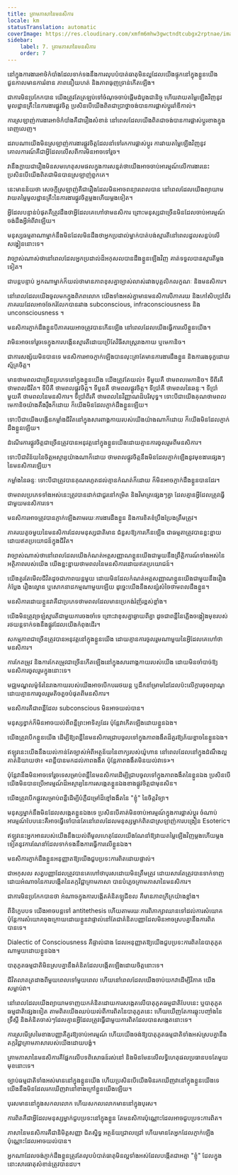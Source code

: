 ```yaml
---
title: គ្រាមភាសានៃមនសិការ
locale: km
statusTranslation: automatic
coverImage: https://res.cloudinary.com/xmfm6mhw3gwctndtcubgx2rptnae/image/upload/v1741354419/small_cover_la_gran_rebelion_28716e29d2.webp
sidebar:
    label: 7. គ្រាមភាសានៃមនសិការ
    order: 7
---
```

នៅក្នុងការងារអាថ៌កំបាំងដែលទាក់ទងនឹងការលុបបំបាត់ធាតុមិនល្អដែលយើងផ្ទុកនៅក្នុងខ្លួនយើង ជួនកាលមានការរំខាន ភាពនឿយហត់ និងភាពធុញទ្រាន់កើតឡើង។

ជា​ការ​មិន​ប្រកែក​បាន យើង​ត្រូវ​តែ​ត្រឡប់​ទៅ​ចំណុច​ចាប់​ផ្តើម​ដំបូង​ជានិច្ច ហើយ​វាយ​តម្លៃ​ឡើង​វិញ​នូវ​មូលដ្ឋានគ្រឹះ​នៃ​ការងារ​ផ្លូវចិត្ត ប្រសិន​បើ​យើង​ពិត​ជា​ប្រាថ្នា​ចង់​បាន​ការ​ផ្លាស់​ប្តូរ​រ៉ាឌីកាល់។

ការស្រឡាញ់ការងារអាថ៌កំបាំងគឺជារឿងសំខាន់ នៅពេលដែលយើងពិតជាចង់បានការផ្លាស់ប្តូរខាងក្នុងពេញលេញ។

ដរាបណាយើងមិនស្រឡាញ់ការងារផ្លូវចិត្តដែលនាំទៅរកការផ្លាស់ប្តូរ ការវាយតម្លៃឡើងវិញនូវគោលការណ៍គឺជាអ្វីដែលលើសពីការមិនអាចទៅរួច។

វានឹងក្លាយជារឿងមិនសមហេតុសមផលក្នុងការសន្មត់ថាយើងអាចចាប់អារម្មណ៍លើការងារនេះ ប្រសិនបើយើងពិតជាមិនបានស្រឡាញ់ពួកគេ។

នេះមានន័យថា សេចក្ដីស្រឡាញ់គឺជារឿងដែលមិនអាចពន្យារពេលបាន នៅពេលដែលយើងព្យាយាមវាយតម្លៃមូលដ្ឋានគ្រឹះនៃការងារផ្លូវចិត្តម្តងហើយម្តងទៀត។

អ្វី​ដែល​បន្ទាន់​បំផុត​គឺ​ត្រូវ​ដឹង​ថា​អ្វី​ដែល​គេ​ហៅ​ថា​មនសិការ ព្រោះ​មនុស្ស​ជា​ច្រើន​មិន​ដែល​ចាប់​អារម្មណ៍​ចង់​ដឹង​អ្វី​អំពី​វា​ឡើយ។

មនុស្សធម្មតាណាម្នាក់នឹងមិនដែលមិនដឹងថាអ្នកប្រដាល់ម្នាក់បាត់បង់ស្មារតីនៅពេលដួលសន្លប់លើសង្វៀននោះទេ។

វាច្បាស់ណាស់ថានៅពេលដែលអ្នកប្រដាល់ដ៏អកុសលបានដឹងខ្លួនឡើងវិញ គាត់ទទួលបានស្មារតីម្តងទៀត។

ជាបន្តបន្ទាប់ អ្នកណាម្នាក់ក៏យល់ថាមានភាពខុសគ្នាច្បាស់លាស់រវាងបុគ្គលិកលក្ខណៈ និងមនសិការ។

នៅពេលដែលយើងចូលមកក្នុងពិភពលោក យើងទាំងអស់គ្នាមានមនសិការបីភាគរយ និងកៅសិបប្រាំពីរភាគរយដែលអាចចែករំលែកបានរវាង subconscious, infraconsciousness និង unconsciousness ។

មនសិការភ្ញាក់ដឹងខ្លួនបីភាគរយអាចត្រូវបានកើនឡើង នៅពេលដែលយើងធ្វើការលើខ្លួនយើង។

វាមិនអាចទៅរួចទេក្នុងការបង្កើនស្មារតីដោយប្រើតែវិធីសាស្ត្ររាងកាយ ឬមេកានិច។

ជា​ការ​សង្ស័យ​មិន​បាន​ទេ មនសិការ​អាច​ភ្ញាក់​ឡើង​បាន​លុះត្រា​តែ​មាន​ការងារ​ដឹង​ខ្លួន និង​ការ​រងទុក្ខ​ដោយ​ស្ម័គ្រ​ចិត្ត។

មានថាមពលជាច្រើនប្រភេទនៅក្នុងខ្លួនយើង យើងត្រូវតែយល់៖ ទីមួយគឺ ថាមពលមេកានិច។ ទីពីរគឺ ថាមពលជីវិត។ ទីបីគឺ ថាមពលផ្លូវចិត្ត។ ទីបួនគឺ ថាមពលផ្លូវចិត្ត។ ទីប្រាំគឺ ថាមពលនៃឆន្ទៈ។ ទីប្រាំមួយគឺ ថាមពលនៃមនសិការ។ ទីប្រាំពីរគឺ ថាមពលនៃវិញ្ញាណដ៏បរិសុទ្ធ។ ទោះបីជាយើងគុណថាមពលមេកានិចយ៉ាងតឹងរ៉ឹងក៏ដោយ ក៏យើងមិនដែលភ្ញាក់ដឹងខ្លួនឡើយ។

ទោះបីជាយើងបង្កើនកម្លាំងជីវិតនៅក្នុងសារពាង្គកាយរបស់យើងយ៉ាងណាក៏ដោយ ក៏យើងមិនដែលភ្ញាក់ដឹងខ្លួនឡើយ។

ដំណើរការផ្លូវចិត្តជាច្រើនត្រូវបានអនុវត្តនៅក្នុងខ្លួនយើងដោយគ្មានការចូលរួមពីមនសិការ។

ទោះបីជាវិន័យនៃចិត្តអស្ចារ្យយ៉ាងណាក៏ដោយ ថាមពលផ្លូវចិត្តនឹងមិនដែលភ្ញាក់ឡើងនូវមុខងារផ្សេងៗនៃមនសិការឡើយ។

កម្លាំងនៃឆន្ទៈ ទោះបីជាត្រូវបានគុណរហូតដល់គ្មានកំណត់ក៏ដោយ ក៏មិនអាចភ្ញាក់ដឹងខ្លួនបានដែរ។

ថាមពលប្រភេទទាំងអស់នេះត្រូវបានដាក់ជាជួរនៅកម្រិត និងវិមាត្រផ្សេងៗគ្នា ដែលគ្មានអ្វីដែលត្រូវធ្វើជាមួយមនសិការទេ។

មនសិការអាចត្រូវបានភ្ញាក់ឡើងតាមរយៈការងារដឹងខ្លួន និងការខិតខំប្រឹងប្រែងត្រឹមត្រូវ។

ភាគរយតូចមួយនៃមនសិការដែលមនុស្សជាតិមាន ជំនួសឱ្យការកើនឡើង ជាធម្មតាត្រូវបានខ្ជះខ្ជាយដោយឥតប្រយោជន៍ក្នុងជីវិត។

វាច្បាស់ណាស់ថានៅពេលដែលយើងកំណត់អត្តសញ្ញាណខ្លួនយើងជាមួយនឹងព្រឹត្តិការណ៍ទាំងអស់នៃអត្ថិភាពរបស់យើង យើងខ្ជះខ្ជាយថាមពលនៃមនសិការដោយឥតប្រយោជន៍។

យើងគួរតែមើលជីវិតដូចជាភាពយន្តមួយ ដោយមិនដែលកំណត់អត្តសញ្ញាណខ្លួនយើងជាមួយនឹងរឿងកំប្លែង រឿងល្ខោន ឬសោកនាដកម្មណាមួយឡើយ ដូច្នេះយើងនឹងសន្សំសំចៃថាមពលដឹងខ្លួន។

មនសិការដោយខ្លួនវាគឺជាប្រភេទថាមពលដែលមានប្រេកង់រំញ័រខ្ពស់ខ្លាំង។

យើងមិនត្រូវច្រឡំស្មារតីជាមួយការចងចាំទេ ព្រោះវាខុសគ្នាឆ្ងាយពីគ្នា ដូចជាពន្លឺនៃភ្លើងចង្កៀងមុខរបស់រថយន្តទាក់ទងនឹងផ្លូវដែលយើងកំពុងដើរ។

សកម្មភាពជាច្រើនត្រូវបានអនុវត្តនៅក្នុងខ្លួនយើង ដោយគ្មានការចូលរួមណាមួយនៃអ្វីដែលគេហៅថាមនសិការ។

ការកែតម្រូវ និងការកែតម្រូវជាច្រើនកើតឡើងនៅក្នុងសារពាង្គកាយរបស់យើង ដោយមិនចាំបាច់ឱ្យមនសិការចូលរួមក្នុងនោះទេ។

មជ្ឈមណ្ឌលម៉ូទ័រនៃរាងកាយរបស់យើងអាចបើកបររថយន្ត ឬដឹកនាំម្រាមដៃដែលប៉ះលើក្តារចុចព្យាណូ ដោយគ្មានការចូលរួមតិចតួចបំផុតពីមនសិការ។

មនសិការគឺជាពន្លឺដែល subconscious មិនអាចយល់បាន។

មនុស្សខ្វាក់ក៏មិនអាចយល់ពីពន្លឺព្រះអាទិត្យដែរ ប៉ុន្តែវាកើតឡើងដោយខ្លួនឯង។

យើងត្រូវបើកខ្លួនយើង ដើម្បីឱ្យពន្លឺនៃមនសិការជ្រាបចូលទៅក្នុងភាពងងឹតដ៏គួរឱ្យភ័យខ្លាចនៃខ្លួនឯង។

ឥឡូវនេះយើងនឹងយល់កាន់តែច្បាស់អំពីអត្ថន័យនៃពាក្យរបស់យ៉ូហាន នៅពេលដែលនៅក្នុងដំណឹងល្អគាត់និយាយថា៖ «ពន្លឺបានមកដល់ភាពងងឹត ប៉ុន្តែភាពងងឹតមិនយល់វាទេ»។

ប៉ុន្តែវានឹងមិនអាចទៅរួចទេសម្រាប់ពន្លឺនៃមនសិការដើម្បីជ្រាបចូលទៅក្នុងភាពងងឹតនៃខ្លួនឯង ប្រសិនបើយើងមិនបានប្រើអារម្មណ៍ដ៏អស្ចារ្យនៃការសង្កេតខ្លួនឯងខាងផ្លូវចិត្តជាមុនសិន។

យើងត្រូវបើកផ្លូវសម្រាប់ពន្លឺដើម្បីបំភ្លឺជម្រៅដ៏ខ្មៅងងឹតនៃ "ខ្ញុំ" នៃចិត្តវិទ្យា។

មនុស្សម្នាក់នឹងមិនដែលសង្កេតខ្លួនឯងទេ ប្រសិនបើគាត់មិនចាប់អារម្មណ៍ក្នុងការផ្លាស់ប្តូរ ចំណាប់អារម្មណ៍បែបនេះគឺអាចធ្វើទៅបានតែនៅពេលដែលមនុស្សម្នាក់ពិតជាស្រឡាញ់ការបង្រៀន Esoteric។

ឥឡូវនេះអ្នកអានរបស់យើងនឹងយល់ពីមូលហេតុដែលយើងណែនាំឱ្យវាយតម្លៃឡើងវិញម្តងហើយម្តងទៀតនូវការណែនាំដែលទាក់ទងនឹងការធ្វើការលើខ្លួនឯង។

មនសិការភ្ញាក់ដឹងខ្លួនអនុញ្ញាតឱ្យយើងជួបប្រទះការពិតដោយផ្ទាល់។

ជាអកុសល សត្វបញ្ញាដែលត្រូវបានគេហៅថាបុរសដោយមិនត្រឹមត្រូវ ដោយសារតែត្រូវបានទាក់ទាញដោយអំណាចនៃការបង្កើតនៃតក្កវិជ្ជាគ្រាមភាសា បានបំភ្លេចគ្រាមភាសានៃមនសិការ។

ជា​ការ​មិន​ប្រកែក​បាន​ថា អំណាច​ក្នុង​ការ​បង្កើត​គំនិត​ឡូជីខល គឺ​មាន​ភាព​ក្រីក្រ​យ៉ាង​ខ្លាំង។

ពីនិក្ខេបបទ យើងអាចបន្តទៅ antitethesis ហើយតាមរយៈការពិភាក្សាឈានទៅដល់ការសំយោគ ប៉ុន្តែការសំយោគចុងក្រោយដោយខ្លួនវាផ្ទាល់នៅតែជាគំនិតបញ្ញាដែលមិនអាចស្របគ្នានឹងការពិតបានទេ។

Dialectic of Consciousness គឺផ្ទាល់ជាង ដែលអនុញ្ញាតឱ្យយើងជួបប្រទះការពិតនៃបាតុភូតណាមួយដោយខ្លួនឯង។

បាតុភូតធម្មជាតិមិនស្របគ្នានឹងគំនិតដែលបង្កើតឡើងដោយចិត្តនោះទេ។

ជីវិតលាតត្រដាងពីមួយពេលទៅមួយពេល ហើយនៅពេលដែលយើងចាប់យកវាដើម្បីវិភាគ យើងសម្លាប់វា។

នៅពេលដែលយើងព្យាយាមទាញយកគំនិតដោយការសង្កេតលើបាតុភូតធម្មជាតិបែបនេះ ឬបាតុភូតធម្មជាតិផ្សេងទៀត តាមពិតយើងឈប់យល់ពីការពិតនៃបាតុភូតនេះ ហើយឃើញតែការឆ្លុះបញ្ចាំងនៃទ្រឹស្ដី និងគំនិតចាស់ៗដែលគ្មានអ្វីដែលត្រូវធ្វើជាមួយការពិតដែលបានសង្កេតនោះទេ។

ការស្រមើស្រមៃខាងបញ្ញាគឺគួរឱ្យចាប់អារម្មណ៍ ហើយយើងចង់ឱ្យបាតុភូតធម្មជាតិទាំងអស់ស្របគ្នានឹងតក្កវិជ្ជាគ្រាមភាសារបស់យើងដោយបង្ខំ។

គ្រាមភាសានៃមនសិការគឺផ្អែកលើបទពិសោធន៍រស់នៅ និងមិនមែនលើលទ្ធិហេតុផលប្រធានបទតែមួយមុខនោះទេ។

ច្បាប់ធម្មជាតិទាំងអស់មាននៅក្នុងខ្លួនយើង ហើយប្រសិនបើយើងមិនរកឃើញវានៅក្នុងខ្លួនយើងទេ យើងនឹងមិនដែលរកឃើញវានៅខាងក្រៅខ្លួនយើងឡើយ។

បុរសមាននៅក្នុងសកលលោក ហើយសកលលោកមាននៅក្នុងបុរស។

ការពិតគឺជាអ្វីដែលមនុស្សម្នាក់ជួបប្រទះនៅក្នុងខ្លួន តែមនសិការប៉ុណ្ណោះដែលអាចជួបប្រទះការពិត។

ភាសានៃមនសិការគឺជានិមិត្តសញ្ញា ជិតស្និទ្ធ អត្ថន័យជ្រាលជ្រៅ ហើយមានតែអ្នកដែលភ្ញាក់ឡើងប៉ុណ្ណោះដែលអាចយល់បាន។

អ្នក​ណា​ដែល​ចង់​ភ្ញាក់​ដឹង​ខ្លួន​ត្រូវ​តែ​លុប​បំបាត់​ធាតុ​មិន​ល្អ​ទាំង​អស់​ដែល​បង្កើត​ជា​អត្មា "ខ្ញុំ" ដែល​ក្នុង​នោះ​សារធាតុ​សំខាន់​ត្រូវ​បាន​ដប។

